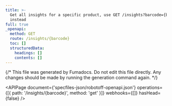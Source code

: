 ```yaml
---
title: >-
  Get all insights for a specific product, use GET /insights?barcode={barcode}
  instead
full: true
_openapi:
  method: GET
  route: /insights/{barcode}
  toc: []
  structuredData:
    headings: []
    contents: []
---
```


{/* This file was generated by Fumadocs. Do not edit this file directly. Any changes should be made by running the generation command again. */}

<APIPage
  document={'specfiles-json/robotoff-openapi.json'}
  operations={[{ path: '/insights/{barcode}', method: 'get' }]}
  webhooks={[]}
  hasHead={false}
/>
